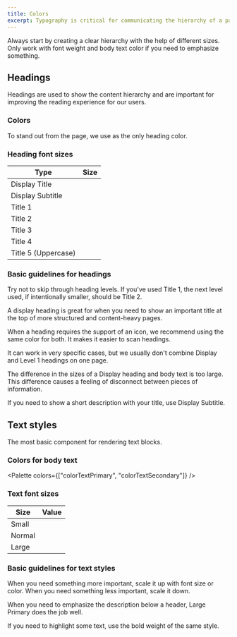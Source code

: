 ```yaml
---
title: Colors
excerpt: Typography is critical for communicating the hierarchy of a page.
---
```



Always start by creating a clear hierarchy with the help of different sizes.
Only work with font weight and body text color if you need to emphasize something.

## Headings

Headings are used to show the content hierarchy
and are important for improving the reading experience for our users.

<ReactExample name="Heading" />

### Colors

To stand out from the page, we use <InlineToken value="colorHeading" /> as the only heading color.

### Heading font sizes

| Type                | Size                                                   |
| ------------------- | ------------------------------------------------------ |
| Display Title       | <InlineToken value="fontSizeHeadingDisplay" />         |
| Display Subtitle    | <InlineToken value="fontSizeHeadingDisplaySubtitle" /> |
| Title 1             | <InlineToken value="fontSizeHeadingTitle1" />          |
| Title 2             | <InlineToken value="fontSizeHeadingTitle2" />          |
| Title 3             | <InlineToken value="fontSizeHeadingTitle3" />          |
| Title 4             | <InlineToken value="fontSizeHeadingTitle4" />          |
| Title 5 (Uppercase) | <InlineToken value="fontSizeHeadingTitle5" />          |

### Basic guidelines for headings

<Guideline type="do" title="Be respectful of content hierarchy">

Try not to skip through heading levels.
If you've used Title 1, the next level used, if intentionally smaller, should be Title 2.

</Guideline>

<Guideline type="do" title="Use Display for the main page title">

A display heading is great for when you need to show an important title
at the top of more structured and content-heavy pages.

</Guideline>

<Guideline type="do" title="Use the same color for a heading and its connected icon">

When a heading requires the support of an icon, we recommend using the same color for both. It makes it easier to scan headings.

</Guideline>

<Guideline type="dont" title="Don't use Display and Title 1 on one page">

It can work in very specific cases,
but we usually don't combine Display and Level 1 headings on one page.

</Guideline>

<Guideline type="dont" title="Don't place a description below a Display heading">

The difference in the sizes of a Display heading and body text is too large.
This difference causes a feeling of disconnect between pieces of information.

If you need to show a short description with your title, use Display Subtitle.

</Guideline>

## Text styles

The most basic component for rendering text blocks.

<ReactExample name="Text" />

### Colors for body text

<Palette colors={["colorTextPrimary", "colorTextSecondary"]} />

### Text font sizes

| Size   | Value                                      |
| ------ | ------------------------------------------ |
| Small  | <InlineToken value="fontSizeTextSmall" />  |
| Normal | <InlineToken value="fontSizeTextNormal" /> |
| Large  | <InlineToken value="fontSizeTextLarge" />  |

### Basic guidelines for text styles

<Guideline type="do" title="Always start with Normal Primary style">

When you need something more important, scale it up with font size or color.
When you need something less important, scale it down.

</Guideline>

<Guideline type="do" title="Use Large Primary in modals for the important description">

When you need to emphasize the description below a header,
Large Primary does the job well.

</Guideline>

<Guideline type="dont" title="Don't combine more than one size or color in one paragraph">

If you need to highlight some text, use the bold weight of the same style.

</Guideline>
